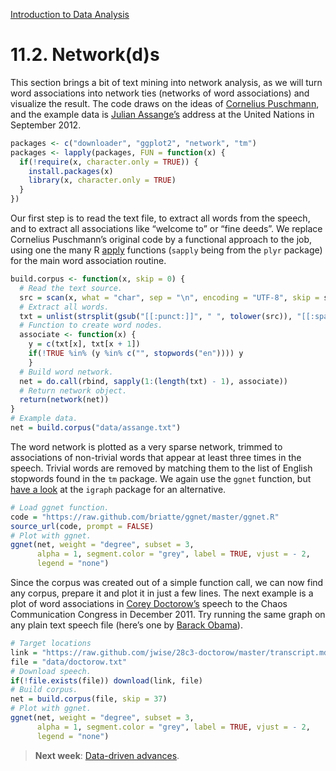 <style>@import url(style.css);</style>
[Introduction to Data Analysis](index.html "Course index")

# 11.2. Network(d)s

This section brings a bit of text mining into network analysis, as we will turn word associations into network ties (networks of word associations) and visualize the result. The code draws on the ideas of [Cornelius Puschmann][ynada], and the example data is [Julian Assange's][assange] address at the United Nations in September 2012.

[assange]: http://wikileaks.org/Transcript-of-Julian-Assange.html
[ynada]: http://blog.ynada.com/303

```r
packages <- c("downloader", "ggplot2", "network", "tm")
packages <- lapply(packages, FUN = function(x) {
  if(!require(x, character.only = TRUE)) {
    install.packages(x)
    library(x, character.only = TRUE)
  }
})
```

Our first step is to read the text file, to extract all words from the speech, and to extract all associations like "welcome to" or "fine deeds". We replace Cornelius Puschmann's original code by a functional approach to the job, using one the many R [apply][bh-apply] functions (`sapply` being from the `plyr` package) for the main word association routine.

[032]: 032_iteration.html
[bh-apply]: http://badhessian.org/loops-matrices-and-apply-functions/

```r
build.corpus <- function(x, skip = 0) {
  # Read the text source.
  src = scan(x, what = "char", sep = "\n", encoding = "UTF-8", skip = skip)
  # Extract all words.
  txt = unlist(strsplit(gsub("[[:punct:]]", " ", tolower(src)), "[[:space:]]+"))
  # Function to create word nodes.
  associate <- function(x) {
    y = c(txt[x], txt[x + 1])
    if(!TRUE %in% (y %in% c("", stopwords("en")))) y
    }
  # Build word network.
  net = do.call(rbind, sapply(1:(length(txt) - 1), associate))
  # Return network object.
  return(network(net))
}
# Example data.
net = build.corpus("data/assange.txt")
```

The word network is plotted as a very sparse network, trimmed to associations of non-trivial words that appear at least three times in the speech. Trivial words are removed by matching them to the list of English stopwords found in the `tm` package. We again use the `ggnet` function, but [have a look][rdm-igraph] at the `igraph` package for an alternative.

[rdm-igraph]: http://rdatamining.wordpress.com/2012/05/17/an-example-of-social-network-analysis-with-r-using-package-igraph/

```r
# Load ggnet function.
code = "https://raw.github.com/briatte/ggnet/master/ggnet.R"
source_url(code, prompt = FALSE)
# Plot with ggnet.
ggnet(net, weight = "degree", subset = 3,
      alpha = 1, segment.color = "grey", label = TRUE, vjust = - 2,
      legend = "none")
```

Since the corpus was created out of a simple function call, we can now find any corpus, prepare it and plot it in just a few lines. The next example is a plot of word associations in [Corey Doctorow's][gh-doctorow] speech to the Chaos Communication Congress in December 2011. Try running the same graph on any plain text speech file (here's one by [Barack Obama][bo]).

[gh-doctorow]: https://github.com/jwise/28c3-doctorow/blob/master/transcript.md
[bo]: http://librarian.net/dnc/speeches/obama.txt

```r
# Target locations
link = "https://raw.github.com/jwise/28c3-doctorow/master/transcript.md"
file = "data/doctorow.txt"
# Download speech.
if(!file.exists(file)) download(link, file)
# Build corpus.
net = build.corpus(file, skip = 37)
# Plot with ggnet.
ggnet(net, weight = "degree", subset = 3,
      alpha = 1, segment.color = "grey", label = TRUE, vjust = - 2,
      legend = "none")
```

> __Next week__: [Data-driven advances](120_data.html).
